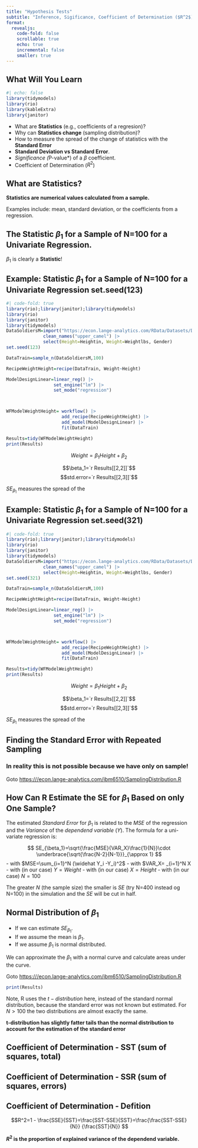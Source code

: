 ```yaml
---
title: "Hypothesis Tests"
subtitle: "Inference, Sigificance, Coefficient of Determination ($R^2$)"
format: 
  revealjs:
    code-fold: false
    scrollable: true
    echo: true
    incremental: false
    smaller: true
---
```




## What Will You Learn {.scrollable .smaller}

```r
#| echo: false
library(tidymodels)
library(rio)
library(kableExtra)
library(janitor)
```


- What are **Statistics** (e.g., coefficients of a regresion)?
- Why can **Statistics change** (sampling distribution)?
- How to measure the spread of the change of statistics with the **Standard Error**
- **Standard Deviation vs Standard Error**.
- *Significance (*P-value*) of a $\beta$ coefficient.
-  Coefficient of Determination ($R^2$)

## What are **Statistics**?

**Statistics  are numerical values calculated from a sample.**

Examples include: mean, standard deviation, or the coefficients from a regression.

## The Statistic $\beta_1$ for a Sample of N=100 for a Univariate Regression.

```{=tex}
\begin{equation} 
\beta_{1,opt}= \frac
{{100} \sum_{i=1}^{100} y_i x_i- \sum_{i=1}^{100} y_i \sum_{i=1}^{100} x_i} 
{{100} \sum_{i=1}^{100} x_i^2 - \left (\sum_{i=1}^{100} x_i \right )^2}
\end{equation}
```

$\beta_1$ is clearly a **Statistic**!

## Example: Statistic $\beta_1$ for a Sample of N=100 for a Univariate Regression set.seed(123)

```r
#| code-fold: true
library(rio);library(janitor);library(tidymodels)
library(rio)
library(janitor)
library(tidymodels)
DataSoldiersM=import("https://econ.lange-analytics.com/RData/Datasets/DataUSArmyBodyMeasures.xlsx", sheet="DataMale")|> 
              clean_names("upper_camel") |> 
              select(Height=Heightin, Weight=Weightlbs, Gender)
set.seed(123)

DataTrain=sample_n(DataSoldiersM,100)

RecipeWeightHeight=recipe(DataTrain, Weight~Height) 

ModelDesignLinear=linear_reg() |> 
                  set_engine("lm") |> 
                  set_mode("regression")



WFModelWeightHeight= workflow() |> 
                     add_recipe(RecipeWeightHeight) |> 
                     add_model(ModelDesignLinear) |> 
                     fit(DataTrain)

Results=tidy(WFModelWeightHeight)
print(Results)
```

$$Weight=\beta_1 Height +\beta_2$$

$$\beta_1=`r Results[[2,2]]`$$
$$std.error=`r Results[[2,3]]`$$ 

$SE_{\beta_1}$ measures the spread of the 

## Example: Statistic $\beta_1$ for a Sample of N=100 for a Univariate Regression set.seed(321)

```r
#| code-fold: true
library(rio);library(janitor);library(tidymodels)
library(rio)
library(janitor)
library(tidymodels)
DataSoldiersM=import("https://econ.lange-analytics.com/RData/Datasets/DataUSArmyBodyMeasures.xlsx", sheet="DataMale")|> 
              clean_names("upper_camel") |> 
              select(Height=Heightin, Weight=Weightlbs, Gender)
set.seed(321)

DataTrain=sample_n(DataSoldiersM,100)

RecipeWeightHeight=recipe(DataTrain, Weight~Height) 

ModelDesignLinear=linear_reg() |> 
                  set_engine("lm") |> 
                  set_mode("regression")



WFModelWeightHeight= workflow() |> 
                     add_recipe(RecipeWeightHeight) |> 
                     add_model(ModelDesignLinear) |> 
                     fit(DataTrain)

Results=tidy(WFModelWeightHeight)
print(Results)
```

$$Weight=\beta_1 Height +\beta_2$$

$$\beta_1=`r Results[[2,2]]`$$
$$std.error=`r Results[[2,3]]`$$ 

$SE_{\beta_1}$ measures the spread of the 


## Finding the Standard Error with Repeated Sampling
### In reality this is not possible because we have only on sample!

Goto [https:///econ.lange-analytics.com/ibm6510/SamplingDistribution.R](https:///econ.lange-analytics.com/ibm6510/SamplingDistribution)

## How Can R Estimate the SE for $\beta_1$ Based on only One Sample?

The estimated *Standard Error* for $\beta_1$ is related to the *MSE* of the regression and the *Variance* of the *dependend variable* $(Y)$. The formula for a uni-variate regression is:

$$
SE_{\beta_1}=\sqrt{\frac{MSE}{VAR_X}\frac{1}{N}}\cdot \underbrace{\sqrt{\frac{N-2}{N-1}}}_{\approx 1}
$$
- with $MSE=\sum_{i=1}^N (\widehat Y_i -Y_i)^2$
- with $VAR_X= \sum_{i=1}^N \bar X 
- with (in our case) $Y=Weight$
- with (in our case) $X=Height$
- with (in our case) $N=100$

The greater $N$ (the sample size)  the smaller is $SE$ (try N=400 instead og N=100) in the simulation and the $SE$ will be cut in half.

## Normal Distribution of $\beta_1$

- If we can estimate $SE_{\beta_1}$.
- If  we assume the mean is $\beta_1$.
- If we assume $\beta_1$ is normal distributed.

We can approximate the $\beta_1$ with a normal curve and calculate areas under the curve.

Goto [https:///econ.lange-analytics.com/ibm6510/SamplingDistribution.R](https:///econ.lange-analytics.com/ibm6510/SamplingDistribution)

```r
print(Results)
```

Note, R uses the $t-distribution$ here, instead of the standard normal distribution, because the standard error was not known but estimated.  For $N>100$ the two distributions are almost exactly the same.

**t-distribution has slightly fatter tails than the normal distribution to account for the estimation of the standard error**


## Coefficient of Determination - SST (sum of squares, total)

## Coefficient of Determination - SSR (sum of squares, errors)


## Coefficient of Determination - Defition


$$R^2=1 - \frac{SSE}{SST}=\frac{SST-SSE}{SST}=\frac{\frac{SST-SSE}{N}}
                                                   {\frac{SST}{N}}
$$

**$R^2$ is the proportion of explained variance of the dependend variable.**
